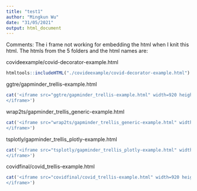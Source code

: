 ```yaml
---
title: "test1"
author: "Mingkun Wu"
date: "31/05/2021"
output: html_document
---
```


Comments: The i frame not working for embedding the html when I knit this html. The htmls from the 5 folders and the html names are: 

covideexample/covid-decorator-example.html


```r
htmltools::includeHTML("./covideexample/covid-decorator-example.html")
```


ggtre/gapminder_trellis-example.html

```r
cat('<iframe src="ggtre/gapminder_trellis-example.html" width=920 height=600 frameBorder=0 data-external="1">
</iframe>')
```

wrap2ts/gapminder_trellis_generic-example.html

```r
cat('<iframe src="wrap2ts/gapminder_trellis_generic-example.html" width=920 height=600 frameBorder=0>
</iframe>')
```

tsplotly/gapminder_trellis_plotly-example.html

```r
cat('<iframe src="tsplotly/gapminder_trellis_plotly-example.html" width=920 height=600 frameBorder=0>
</iframe>')
```


covidfinal/covid_trellis-example.html

```r
cat('<iframe src="covidfinal/covid_trellis-example.html" width=920 height=600 frameBorder=0>
</iframe>')
```


